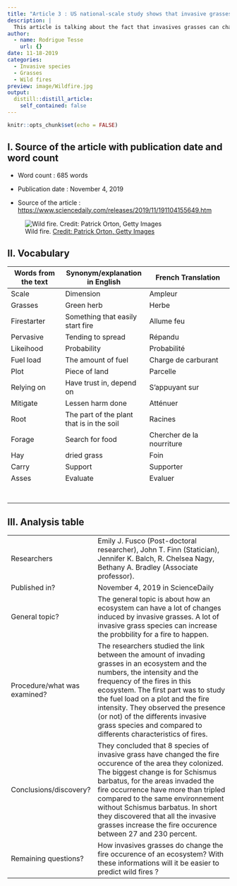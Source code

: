 ```yaml
---
title: "Article 3 : US national-scale study shows that invasive grasses promote wildfire"
description: |
  This article is talking about the fact that invasives grasses can change so much their environnement that they can increase fire occurence.
author:
  - name: Rodrigue Tesse
    url: {}
date: 11-18-2019
categories:
  - Invasive species
  - Grasses
  - Wild fires
preview: image/Wildfire.jpg
output:
  distill::distill_article:
    self_contained: false
---
```


```r
knitr::opts_chunk$set(echo = FALSE)
```

## I. Source of the article with publication date and word count 

* Word count : 685 words

* Publication date : November 4, 2019

* Source of the article : <https://www.sciencedaily.com/releases/2019/11/191104155649.htm>

![Wild fire. [Credit: Patrick Orton, Getty Images](https://www.heart.org/en/news/2019/07/22/where-theres-wildfire-smoke-there-may-be-heart-problems) ](image/Wildfire.jpg)



## II. Vocabulary

| Words from the text | Synonym/explanation in English | French Translation           |
| ------------------- | ------------------------------ |------------------------------|
| Scale | Dimension | Ampleur |
| Grasses | Green herb | Herbe |
| Firestarter | Something that easily start fire | Allume feu |
| Pervasive | Tending to spread | Répandu |
| Likeihood | Probability | Probabilité |
| Fuel load | The amount of fuel | Charge de carburant |
| Plot | Piece of land | Parcelle|
| Relying on | Have trust in, depend on | S'appuyant sur |
| Mitigate | Lessen harm done | Atténuer |
| Root | The part of the plant that is in the soil | Racines |
| Forage | Search for food | Chercher de la nourriture |
| Hay | dried grass | Foin |
| Carry | Support | Supporter |
| Asses | Evaluate | Evaluer |
|  |  |  |
|  |  |  |
|  |  |  |
|  |  |  |
|  |  |  |
|  |  |  |
|  |  |  |

## III. Analysis table 

|                              |                                                                     |
| ---------------------------- | ------------------------------------------------------------------- |
| Researchers                  | Emily J. Fusco (Post-doctoral researcher), John T. Finn (Statician), Jennifer K. Balch, R. Chelsea Nagy, Bethany A. Bradley (Associate professor). |
| Published in?                | November 4, 2019 in ScienceDaily |
| General topic?               | The general topic is about how an ecosystem can have a lot of changes induced by invasive grasses. A lot of invasive grass species can increase the probbility for a fire to happen. |
| Procedure/what was examined? | The researchers studied the link between the amount of invading grasses in an ecosystem and the numbers, the intensity and the frequency of the fires in this ecosystem. The first part was to study the fuel load on a plot and the fire intensity. They observed the presence (or not) of the differents invasive grass species and compared to differents characteristics of fires. |
| Conclusions/discovery?       | They concluded that 8 species of invasive grass have changed the fire occurence of the area they colonized. The biggest change is for Schismus barbatus, for the areas invaded the fire occurrence have more than tripled compared to the same environnement without Schismus barbatus. In short they discovered that all the invasive grasses increase the fire occurence between 27 and 230 percent.  |
| Remaining questions?         | How invasives grasses do change the fire occurence of an ecosystem? With these informations will it be easier to predict wild fires ? |
